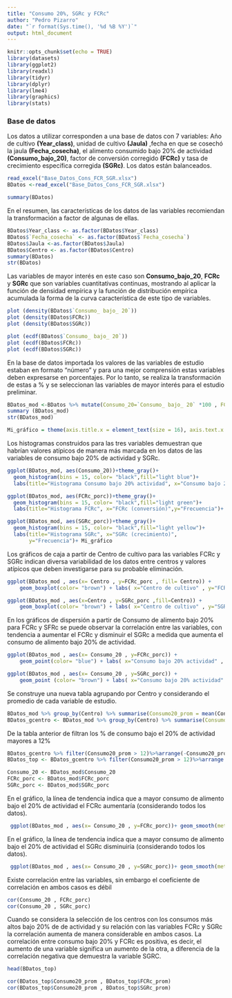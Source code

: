 ```yaml
---
title: "Consumo 20%, SGRc y FCRc"
author: "Pedro Pizarro"
date: "`r format(Sys.time(), '%d %B %Y')`"
output: html_document
---
```

```r
knitr::opts_chunk$set(echo = TRUE)
library(datasets)
library(ggplot2)
library(readxl)
library(tidyr)
library(dplyr)
library(lme4)
library(graphics)
library(stats)
```

### Base de datos

Los datos a utilizar corresponden a una base de datos con 7 variables: Año de cultivo **(Year_class)**, unidad de cultivo **(Jaula)** ,fecha en que se cosechó la jaula **(Fecha_cosecha)**, el alimento consumido bajo 20% de actividad **(Consumo_bajo_20)**, factor de conversión corregido **(FCRc)** y tasa de crecimiento específica corregida **(SGRc)**. Los datos están balanceados.

```r
read_excel("Base_Datos_Cons_FCR_SGR.xlsx")
BDatos <-read_excel("Base_Datos_Cons_FCR_SGR.xlsx")
```

```r
summary(BDatos)
```
En el resumen, las características de los datos de las variables recomiendan la transformación a factor de algunas de ellas.

```r
BDatos$Year_class <- as.factor(BDatos$Year_class)
BDatos$`Fecha_cosecha` <- as.factor(BDatos$`Fecha_cosecha`)
BDatos$Jaula <-as.factor(BDatos$Jaula)
BDatos$Centro <- as.factor(BDatos$Centro)
summary(BDatos)
str(BDatos)
```

Las variables de mayor interés en este caso son **Consumo_bajo_20**, **FCRc** y **SGRc** que son variables cuantitativas continuas, mostrando al aplicar la función de densidad empírica y la función de distribución empírica acumulada la forma de la curva característica de este tipo de variables.

```r
plot (density(BDatos$`Consumo_ bajo_ 20`))
plot (density(BDatos$FCRc))
plot (density(BDatos$SGRc))

```

```r
plot (ecdf(BDatos$`Consumo_ bajo_ 20`))
plot (ecdf(BDatos$FCRc))
plot (ecdf(BDatos$SGRc))
```

En la base de datos importada los valores de las variables de estudio estaban en formato "número" y para una mejor comprensión estas variables deben expresarse en porcentajes. Por lo tanto, se realiza la transformación de estas a % y se seleccionan las variables de mayor interés para el estudio preliminar.

```r
BDatos_mod <-BDatos %>% mutate(Consumo_20=`Consumo_ bajo_ 20` *100 , FCRc_porc=FCRc*100, SGRc_porc=SGRc*100) %>% select (Year_class, Centro, Consumo_20, FCRc_porc,SGRc_porc)
summary (BDatos_mod)
str(BDatos_mod)
```

```r
Mi_gráfico = theme(axis.title.x = element_text(size = 16), axis.text.x = element_text(size = 12), axis.title.y = element_text(size = 16), axis.text.y = element_text(size = 12))
```

Los histogramas construidos para las tres variables demuestran que habrían valores atípicos de manera más marcada en los datos de las variables  de consumo bajo 20% de actividad y SGRc.

```r
ggplot(BDatos_mod, aes(Consumo_20))+theme_gray()+
  geom_histogram(bins = 15, color= "black",fill="light blue")+
  labs(title="Histograma Consumo bajo 20% actividad", x="Consumo bajo 20% actividad", y="Frecuencia")+ Mi_gráfico
```

```r
ggplot(BDatos_mod, aes(FCRc_porc))+theme_gray()+
  geom_histogram(bins = 15, color= "black",fill="light green")+
  labs(title="Histograma FCRc", x="FCRc (conversión)",y="Frecuencia")+ Mi_gráfico
```


```r
ggplot(BDatos_mod, aes(SGRc_porc))+theme_gray()+
  geom_histogram(bins = 15, color= "black",fill="light yellow")+
  labs(title="Histograma SGRc", x="SGRc (crecimiento)", 
       y="Frecuencia")+ Mi_gráfico
```

Los gráficos de caja a partir de Centro de cultivo para las variables FCRc y SGRc indican diversa variabilidad de los datos entre centros y valores atípicos que deben investigarse para su probable eliminación.

```r
ggplot(BDatos_mod , aes(x= Centro , y=FCRc_porc , fill= Centro)) +
    geom_boxplot(color= "brown") + labs( x="Centro de cultivo" , y="FCRc")+ Mi_gráfico
```



```r
ggplot(BDatos_mod , aes(x=Centro , y=SGRc_porc ,fill=Centro)) +
    geom_boxplot(color= "brown") + labs( x="Centro de cultivo" , y="SGRc")+ Mi_gráfico
```

En los gráficos de dispersión a partir de Consumo de alimento bajo 20% para FCRc y SFRc se puede observar la correlación entre las variables, con tendencia a aumentar el FCRc y disminuir el SGRc a medida que aumenta el consumo de alimento bajo 20% de actividad.

```r
ggplot(BDatos_mod , aes(x= Consumo_20 , y=FCRc_porc)) +
    geom_point(color= "blue") + labs( x="Consumo bajo 20% actividad" , y="FCRc")+ Mi_gráfico
```

```r
ggplot(BDatos_mod , aes(x= Consumo_20 , y=SGRc_porc)) +
    geom_point (color= "brown") + labs( x="Consumo bajo 20% actividad" , y="SGRc")+ Mi_gráfico
```

Se construye una nueva tabla agrupando por Centro y considerando el promedio de cada variable de estudio.

```r
BDatos_mod %>% group_by(Centro) %>% summarise(Consumo20_prom = mean(Consumo_20), FCRc_prom = mean(FCRc_porc), SGRc_prom =mean(SGRc_porc))   
BDatos_gcentro <- BDatos_mod %>% group_by(Centro) %>% summarise(Consumo20_prom = mean(Consumo_20), FCRc_prom = mean(FCRc_porc), SGRc_prom =mean(SGRc_porc))   

```

De la tabla anterior de filtran los % de consumo bajo el 20% de actividad mayores a 12%

```r
BDatos_gcentro %>% filter(Consumo20_prom > 12)%>%arrange(-Consumo20_prom)
BDatos_top <- BDatos_gcentro %>% filter(Consumo20_prom > 12)%>%arrange (-Consumo20_prom)

```


```r
Consumo_20 <- BDatos_mod$Consumo_20
FCRc_porc <- BDatos_mod$FCRc_porc
SGRc_porc <- BDatos_mod$SGRc_porc
```

En el gráfico, la línea de tendencia indica que a mayor consumo de alimento bajo el 20% de actividad el FCRc aumentaría (considerando todos los datos).

```r
 ggplot(BDatos_mod , aes(x= Consumo_20 , y=FCRc_porc))+ geom_smooth(method = "lm", se= TRUE , color= "blue")  + Mi_gráfico
```

En el gráfico, la línea de tendencia indica que a mayor consumo de alimento bajo el 20% de actividad el SGRc disminuiría (considerando todos los datos).

```r
 ggplot(BDatos_mod , aes(x= Consumo_20 , y=SGRc_porc))+ geom_smooth(method = "lm", se= TRUE, color= "red")  + Mi_gráfico
```

Existe correlación entre las variables, sin embargo el coeficiente de correlación en ambos casos es débil

```r
cor(Consumo_20 , FCRc_porc)
cor(Consumo_20 , SGRc_porc)
```
Cuando se considera la selección de los centros con los consumos más altos bajo 20% de de actividad y su relación con las variables FCRc y SGRc la correlación aumenta de manera considerable en ambos casos.
La correlación entre consumo bajo 20% y FCRc es positiva, es decir, el aumento de una variable significa un aumento de la otra, a diferencia de la correlación negativa que demuestra la variable SGRC.

```r
head(BDatos_top)
```
```r
cor(BDatos_top$Consumo20_prom , BDatos_top$FCRc_prom)
cor(BDatos_top$Consumo20_prom , BDatos_top$SGRc_prom)
```






